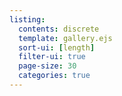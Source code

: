```yaml
---
listing:
  contents: discrete
  template: gallery.ejs
  sort-ui: [length]
  filter-ui: true
  page-size: 30
  categories: true
---
```

